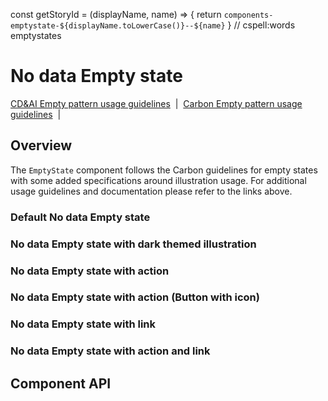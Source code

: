 const getStoryId = (displayName, name) => {
  return `components-emptystate-${displayName.toLowerCase()}--${name}`
}
// cspell:words emptystates

# No data Empty state

[CD&AI Empty pattern usage guidelines](https://pages.github.ibm.com/cdai-design/pal/patterns/empty-state/usage/)
&nbsp;|&nbsp;
[Carbon Empty pattern usage guidelines](https://www.carbondesignsystem.com/patterns/empty-states-pattern/)
&nbsp;|&nbsp;

## Overview

The `EmptyState` component follows the Carbon guidelines for empty states with
some added specifications around illustration usage. For additional usage
guidelines and documentation please refer to the links above.

### Default No data Empty state

<Canvas>
  <Story id={getStoryId(NoDataEmptyState.displayName, 'default')} />
</Canvas>

### No data Empty state with dark themed illustration

<Canvas>
  <Story
    id={getStoryId(NoDataEmptyState.displayName, 'with-dark-mode-illustration')}
  />
</Canvas>

### No data Empty state with action

<Canvas>
  <Story id={getStoryId(NoDataEmptyState.displayName, 'with-action')} />
</Canvas>

### No data Empty state with action (Button with icon)

<Canvas>
  <Story
    id={getStoryId(NoDataEmptyState.displayName, 'with-action-icon-button')}
  />
</Canvas>

### No data Empty state with link

<Canvas>
  <Story id={getStoryId(NoDataEmptyState.displayName, 'with-link')} />
</Canvas>

### No data Empty state with action and link

<Canvas>
  <Story
    id={getStoryId(NoDataEmptyState.displayName, 'with-action-and-link')}
  />
</Canvas>

## Component API

<ArgsTable />
